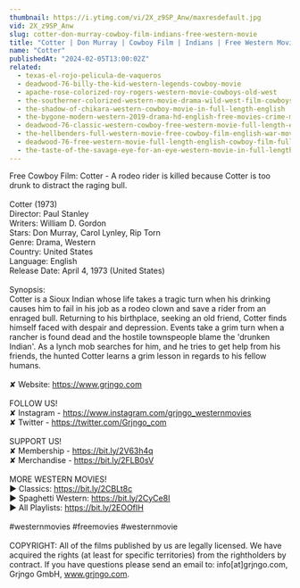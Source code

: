 ```yaml
---
thumbnail: https://i.ytimg.com/vi/2X_z9SP_Anw/maxresdefault.jpg
vid: 2X_z9SP_Anw
slug: cotter-don-murray-cowboy-film-indians-free-western-movie
title: "Cotter | Don Murray | Cowboy Film | Indians | Free Western Movie"
name: "Cotter"
publishedAt: "2024-02-05T13:00:02Z"
related:
  - texas-el-rojo-pelicula-de-vaqueros
  - deadwood-76-billy-the-kid-western-legends-cowboy-movie
  - apache-rose-colorized-roy-rogers-western-movie-cowboys-old-west
  - the-southerner-colorized-western-movie-drama-wild-west-film-cowboys
  - the-shadow-of-chikara-western-cowboy-movie-in-full-length-english
  - the-bygone-modern-western-2019-drama-hd-english-free-movies-crime-mystery
  - deadwood-76-classic-western-cowboy-free-western-movie-full-length-english
  - the-hellbenders-full-western-movie-free-cowboy-film-english-war-movie
  - deadwood-76-free-western-movie-full-length-english-cowboy-film-full-movie
  - the-taste-of-the-savage-eye-for-an-eye-western-movie-in-full-length-english-free-feature-film
---
```


Free Cowboy Film: Cotter - A rodeo rider is killed because Cotter is too drunk to distract the raging bull.<br />
<br />
Cotter (1973)<br />
Director: Paul Stanley<br />
Writers: William D. Gordon<br />
Stars: Don Murray, Carol Lynley, Rip Torn<br />
Genre: Drama, Western<br />
Country: United States<br />
Language: English<br />
Release Date: April 4, 1973 (United States)<br />
<br />
Synopsis:<br />
Cotter is a Sioux Indian whose life takes a tragic turn when his drinking causes him to fail in his job as a rodeo clown and save a rider from an enraged bull. Returning to his birthplace, seeking an old friend, Cotter finds himself faced with despair and depression. Events take a grim turn when a rancher is found dead and the hostile townspeople blame the 'drunken Indian'. As a lynch mob searches for him, and he tries to get help from his friends, the hunted Cotter learns a grim lesson in regards to his fellow humans.<br />
<br />
✘ Website: https://www.grjngo.com<br />
<br />
FOLLOW US!<br />
✘ Instagram - https://www.instagram.com/grjngo_westernmovies<br />
✘ Twitter - https://twitter.com/Grjngo_com<br />
<br />
SUPPORT US!<br />
✘ Membership - https://bit.ly/2V63h4q<br />
✘ Merchandise - https://bit.ly/2FLB0sV<br />
<br />
MORE WESTERN MOVIES! <br />
► Classics: https://bit.ly/2CBLt8c <br />
► Spaghetti Western: https://bit.ly/2CyCe8I <br />
► All Playlists: https://bit.ly/2EOOfIH <br />
<br />
#westernmovies #freemovies #westernmovie<br />
<br />
COPYRIGHT: All of the films published by us are legally licensed. We have acquired the rights (at least for specific territories) from the rightholders by contract. If you have questions please send an email to: info[at]grjngo.com, Grjngo GmbH, www.grjngo.com.